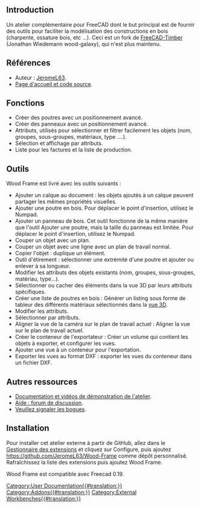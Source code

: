<languages/>

{{VeryImportantMessage|Cet atelier n'est pas développé ou maintenu activement, recherche de développeurs et de mainteneurs.}}

{{TOCright}}

== Introduction ==

Un atelier complémentaire pour FreeCAD dont le but principal est de fournir des outils pour faciliter la modélisation des constructions en bois (charpente, ossature bois, etc ...). Ceci est un fork de [https://github.com/wood-galaxy/FreeCAD-Timber FreeCAD-Timber] (Jonathan Wiedemann wood-galaxy), qui n'est plus maintenu.

<span id="References"></span>
== Références ==

* Auteur : [https://github.com/JeromeL63/ JeromeL63].
* [https://github.com/JeromeL63/Wood-Frame Page d'accueil et code source].

<span id="Functions"></span>
==Fonctions==

* Créer des poutres avec un positionnement avancé.
* Créer des panneaux avec un positionnement avancé.
* Attributs, utilisés pour sélectionner et filtrer facilement les objets (nom, groupes, sous-groupes, matériaux, type ....).
* Sélection et affichage par attributs.
* Liste pour les factures et la liste de production.

<span id="Tools"></span>
== Outils ==

Wood Frame est livré avec les outils suivants :
* Ajouter un calque au document : les objets ajoutés à un calque peuvent partager les mêmes propriétés visuelles.
* Ajouter une poutre en bois. Pour déplacer le point d'insertion, utilisez le Numpad.
* Ajouter un panneau de bois. Cet outil fonctionne de la même manière que l'outil Ajouter une poutre, mais la taille du panneau est limitée. Pour déplacer le point d'insertion, utilisez le Numpad.
* Couper un objet avec un plan.
* Couper un objet avec une ligne avec un plan de travail normal.
* Copier l'objet : duplique un élément.
* Outil d'étirement : sélectionner une extrémité d'une poutre et ajouter ou enlever à sa longueur.
* Modifier les attributs des objets existants (nom, groupes, sous-groupes, matériau, type...).
* Sélectionner ou cacher des éléments dans la vue 3D par leurs attributs spécifiques.
* Créer une liste de poutres en bois : Générer un listing sous forme de tableur des différents matériaux sélectionnés dans la [[3D_view/fr|vue 3D]].
* Modifier les attributs.
* Sélectionner par attributs.
* Aligner la vue de la caméra sur le plan de travail actuel : Aligner la vue sur le plan de travail actuel.
* Créer le conteneur de l'exportateur : Créer un volume qui contient les objets à exporter, et configurer les vues.
* Ajouter une vue à un conteneur pour l'exportation.
* Exporter les vues au format DXF : exporter les vues du conteneur dans un fichier DXF.

<span id="Further_resources"></span>
== Autres ressources ==

* [https://github.com/JeromeL63/Wood-Frame/blob/master/README.md Documentation et vidéos de démonstration de l'atelier].
* [https://forum.freecadweb.org/viewtopic.php?t=40458 Aide : forum de discussion].
* [https://github.com/JeromeL63/Wood-Frame/issues Veuillez signaler les bogues].

== Installation ==

Pour installer cet atelier externe à partir de GitHub, allez dans le [[Std_AddonMgr/fr|Gestionnaire des extensions]] et cliquez sur Configure, puis ajoutez https://github.com/JeromeL63/Wood-Frame comme dépôt personnalisé. Rafraîchissez la liste des extensions puis ajoutez Wood Frame.

Wood Frame est compatible avec Freecad 0.19.


[[Category:User Documentation{{#translation:}}]]
[[Category:Addons{{#translation:}}]]
[[Category:External Workbenches{{#translation:}}]]